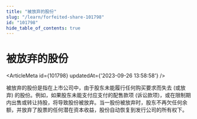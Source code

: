 ```yaml
---
title: "被放弃的股份"
slug: "/learn/forfeited-share-101798"
id: "101798"
hide_table_of_contents: true
---
```



# 被放弃的股份

<ArticleMeta id={101798} updatedAt={'2023-09-26 13:58:58'} />
<div className='border-solid border-b border-t-0 my-4 border-[var(--ifm-color-gray-300)]' />

被放弃的股份是指在上市公司中，由于股东未能履行任何购买要求而失去 (或放弃) 的股份。例如，如果股东未能支付应支付的配售款项 (诉讼款项)，或在限制期内出售或转让持股，将导致股份被放弃。当一股份被放弃时，股东不再欠任何余额，并放弃了股票的任何潜在资本收益，股份自动恢复到发行公司的所有权下。
